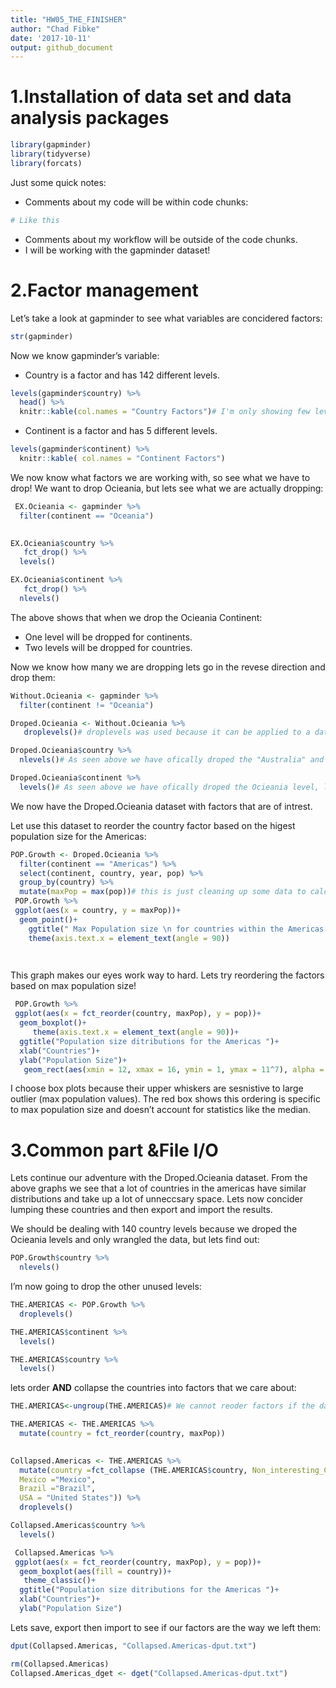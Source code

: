 ```yaml
---
title: "HW05_THE_FINISHER"
author: "Chad Fibke"
date: '2017-10-11'
output: github_document
---
```


# 1.Installation of data set and data analysis packages 

```r
library(gapminder)
library(tidyverse)
library(forcats)

```
Just some quick notes:

+ Comments about my code will be within code chunks:
```r
# Like this 
```
+ Comments about my workflow will be outside of the code chunks. 
+ I will be working with the gapminder dataset!

# 2.Factor management 
Let's take a look at gapminder to see what variables are concidered factors:
```r
str(gapminder)
```

Now we know gapminder's variable:

+ Country is a factor and  has 142 different levels.

```r
levels(gapminder$country) %>% 
  head() %>% 
  knitr::kable(col.names = "Country Factors")# I'm only showing few levels to help our poor eyes
```

+ Continent is a factor and has 5 different levels. 
```r
levels(gapminder$continent) %>% 
  knitr::kable( col.names = "Continent Factors")

```

We now know what factors we are working with, so see what we have to drop! We want to drop Ocieania, but lets see what we are actually dropping:

```r
 EX.Ocieania <- gapminder %>% 
  filter(continent == "Oceania") 
 

EX.Ocieania$country %>%   
   fct_drop() %>% 
  levels() 

EX.Ocieania$continent %>%   
   fct_drop() %>% 
  nlevels() 
```
The above shows that when we drop the Ocieania Continent: 

+ One level will be dropped for continents.
+ Two levels  will be dropped for countries.

Now we know how many we are dropping lets go in the revese direction and drop them:
```r
Without.Ocieania <- gapminder %>% 
  filter(continent != "Oceania")

Droped.Ocieania <- Without.Ocieania %>%   
   droplevels()# droplevels was used because it can be applied to a dataset, whereas fct_drop  is applied to a vector. 

Droped.Ocieania$country %>%
  nlevels()# As seen above we have ofically droped the "Australia" and "New Zealand" levels, leaving us with 140 country levels.

Droped.Ocieania$continent %>%
  levels()# As seen above we have ofically droped the Ocieania level, leaving us with only 4 remaining continent levels.

```

We now have the Droped.Ocieania dataset with factors that are of intrest. 

Let use this dataset to reorder the country factor based on the higest population size for the Americas:
```r
POP.Growth <- Droped.Ocieania %>%
  filter(continent == "Americas") %>% 
  select(continent, country, year, pop) %>%
  group_by(country) %>%
  mutate(maxPop = max(pop))# this is just cleaning up some data to calclate the mam population size per continent
 POP.Growth %>%  
 ggplot(aes(x = country, y = maxPop))+
  geom_point()+
    ggtitle(" Max Population size \n for countries within the Americas ")+
    theme(axis.text.x = element_text(angle = 90))

 
```

This graph makes our eyes work way to hard. Lets try reordering the factors based on max population size!

```r
 POP.Growth %>%  
 ggplot(aes(x = fct_reorder(country, maxPop), y = pop))+
  geom_boxplot()+
     theme(axis.text.x = element_text(angle = 90))+
  ggtitle("Population size ditributions for the Americas ")+
  xlab("Countries")+
  ylab("Population Size")+
   geom_rect(aes(xmin = 12, xmax = 16, ymin = 1, ymax = 11^7), alpha = 0.0001, color = "red")# I choose box plots because their upper whiskers are sesnistive to large outlier (max population values)
```

I choose box plots because their upper whiskers are sesnistive to large outlier (max population values). The red box shows this ordering is specific to max population size and doesn't account for statistics like the median. 


# 3.Common part &File I/O 

Lets continue our adventure with the Droped.Ocieania dataset. From the above graphs we see that a lot of countries in the americas have similar distributions and take up a lot of unneccsary space. Lets now concider lumping these countries and then export and import the results.


We should be dealing with 140 country levels because we droped the Ocieania levels and only wrangled the data, but lets find out: 

```r
POP.Growth$country %>% 
  nlevels()
```
I'm now going to drop the other unused levels:

```r
THE.AMERICAS <- POP.Growth %>% 
  droplevels()

THE.AMERICAS$continent %>% 
  levels()

THE.AMERICAS$country %>% 
  levels()

```

lets order **AND** collapse the countries into factors that we care about:
```r
THE.AMERICAS<-ungroup(THE.AMERICAS)# We cannot reoder factors if the dataframe is grouped.

THE.AMERICAS <- THE.AMERICAS %>% 
  mutate(country = fct_reorder(country, maxPop))

            
Collapsed.Americas <- THE.AMERICAS %>% 
  mutate(country =fct_collapse (THE.AMERICAS$country, Non_interesting_Countries = c("Trinidad and Tobago", "Jamaica", "Panama", "Uruguay", "Puerto Rico", "Costa Rica", "Nicaragua", "Paraguay", "El Salvador", "Honduras", "Haiti", "Bolivia", "Dominican Republic", "Cuba", "Guatemala","Ecuador", "Chile", "Venezuela", "Peru", "Canada", "Argentina", "Colombia" ),
  Mexico ="Mexico",
  Brazil ="Brazil",
  USA = "United States")) %>% 
  droplevels()

Collapsed.Americas$country %>%
  levels()

 Collapsed.Americas %>% 
 ggplot(aes(x = fct_reorder(country, maxPop), y = pop))+
  geom_boxplot(aes(fill = country))+
   theme_classic()+
  ggtitle("Population size ditributions for the Americas ")+
  xlab("Countries")+
  ylab("Population Size")
```

Lets save, export then import to see if our factors are the way we left them:

```r
dput(Collapsed.Americas, "Collapsed.Americas-dput.txt")
```



```r
rm(Collapsed.Americas)
Collapsed.Americas_dget <- dget("Collapsed.Americas-dput.txt")
```


